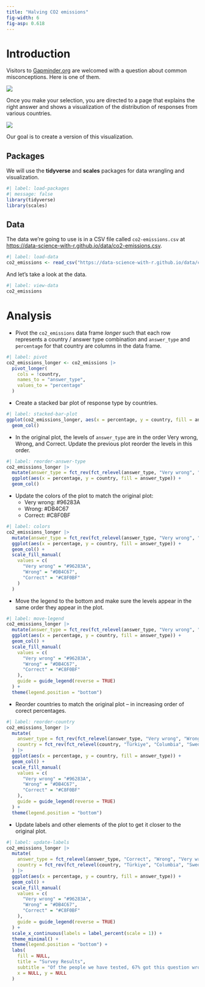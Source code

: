 ```yaml
---
title: "Halving CO2 emissions"
fig-width: 6
fig-asp: 0.618
---
```


# Introduction

Visitors to [Gapminder.org](https://www.gapminder.org/) are welcomed with a question about common misconceptions.
Here is one of them.

![](https://data-science-with-r.github.io/images/gapminder-co2-question.png)

Once you make your selection, you are directed to a page that explains the right answer and shows a visualization of the distribution of responses from various countries.

![](https://data-science-with-r.github.io/images/gapminder-co2-answers.png)

Our goal is to create a version of this visualization.

## Packages

We will use the **tidyverse** and **scales** packages for data wrangling and visualization.

```r
#| label: load-packages
#| message: false
library(tidyverse)
library(scales)
```

## Data

The data we're going to use is in a CSV file called `co2-emissions.csv` at <https://data-science-with-r.github.io/data/co2-emissions.csv>.

```r
#| label: load-data
co2_emissions <- read_csv("https://data-science-with-r.github.io/data/co2-emissions.csv")
```

And let's take a look at the data.

```r
#| label: view-data
co2_emissions
```

# Analysis

-   Pivot the `co2_emissions` data frame *longer* such that each row represents a country / answer type combination and `answer_type` and `percentage` for that country are columns in the data frame.

```r
#| label: pivot
co2_emissions_longer <- co2_emissions |>
  pivot_longer(
    cols = !country,
    names_to = "answer_type",
    values_to = "percentage"
  )
```

-   Create a stacked bar plot of response type by countries.

```r
#| label: stacked-bar-plot
ggplot(co2_emissions_longer, aes(x = percentage, y = country, fill = answer_type)) +
  geom_col()
```

-   In the original plot, the levels of `answer_type` are in the order Very wrong, Wrong, and Correct. Update the previous plot reorder the levels in this order.

```r
#| label: reorder-answer-type
co2_emissions_longer |>
  mutate(answer_type = fct_rev(fct_relevel(answer_type, "Very wrong", "Wrong", "Correct"))) |>
  ggplot(aes(x = percentage, y = country, fill = answer_type)) +
  geom_col()
```

-   Update the colors of the plot to match the original plot:
    -   Very wrong: #96283A
    -   Wrong: #DB4C67
    -   Correct: #C8F0BF

```r
#| label: colors
co2_emissions_longer |>
  mutate(answer_type = fct_rev(fct_relevel(answer_type, "Very wrong", "Wrong", "Correct"))) |>
  ggplot(aes(x = percentage, y = country, fill = answer_type)) +
  geom_col() +
  scale_fill_manual(
    values = c(
      "Very wrong" = "#96283A",
      "Wrong" = "#DB4C67",
      "Correct" = "#C8F0BF"
    )
  )
```

-   Move the legend to the bottom and make sure the levels appear in the same order they appear in the plot.

```r
#| label: move-legend
co2_emissions_longer |>
  mutate(answer_type = fct_rev(fct_relevel(answer_type, "Very wrong", "Wrong", "Correct"))) |>
  ggplot(aes(x = percentage, y = country, fill = answer_type)) +
  geom_col() +
  scale_fill_manual(
    values = c(
      "Very wrong" = "#96283A",
      "Wrong" = "#DB4C67",
      "Correct" = "#C8F0BF"
    ),
    guide = guide_legend(reverse = TRUE)
  ) +
  theme(legend.position = "bottom")
```

-   Reorder countries to match the original plot -- in increasing order of corect percentages.

```r
#| label: reorder-country
co2_emissions_longer |>
  mutate(
    answer_type = fct_rev(fct_relevel(answer_type, "Very wrong", "Wrong", "Correct")),
    country = fct_rev(fct_relevel(country, "Türkiye", "Columbia", "Sweden", "Germany", "United Kingdom", "United States", "Kenya", "Pakistan"))
  ) |>
  ggplot(aes(x = percentage, y = country, fill = answer_type)) +
  geom_col() +
  scale_fill_manual(
    values = c(
      "Very wrong" = "#96283A",
      "Wrong" = "#DB4C67",
      "Correct" = "#C8F0BF"
    ),
    guide = guide_legend(reverse = TRUE)
  ) +
  theme(legend.position = "bottom")
```

-   Update labels and other elements of the plot to get it closer to the original plot.

```r
#| label: update-labels
co2_emissions_longer |>
  mutate(
    answer_type = fct_relevel(answer_type, "Correct", "Wrong", "Very wrong"),
    country = fct_rev(fct_relevel(country, "Türkiye", "Columbia", "Sweden", "Germany", "United Kingdom", "United States", "Kenya", "Pakistan"))
  ) |>
  ggplot(aes(x = percentage, y = country, fill = answer_type)) +
  geom_col() +
  scale_fill_manual(
    values = c(
      "Very wrong" = "#96283A",
      "Wrong" = "#DB4C67",
      "Correct" = "#C8F0BF"   
    ),
    guide = guide_legend(reverse = TRUE)
  ) +
  scale_x_continuous(labels = label_percent(scale = 1)) +
  theme_minimal() +
  theme(legend.position = "bottom") +
  labs(
    fill = NULL,
    title = "Survey Results",
    subtitle = "Of the people we have tested, 67% got this question wrong.",
    x = NULL, y = NULL
  )
```
